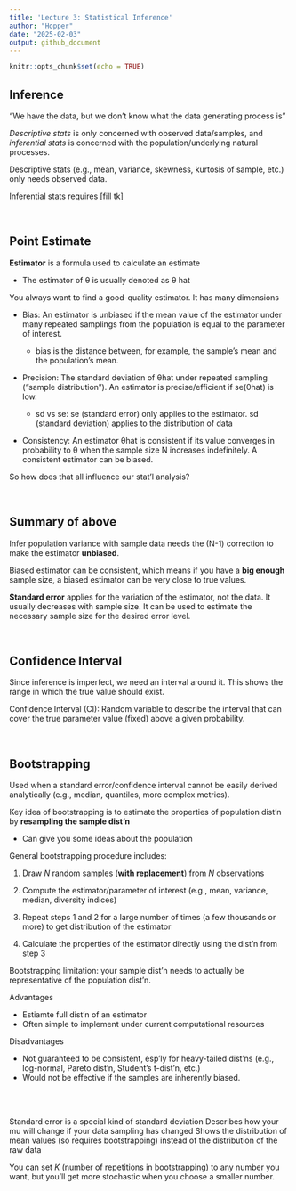 ```yaml
---
title: 'Lecture 3: Statistical Inference'
author: "Hopper"
date: "2025-02-03"
output: github_document
---
```


```r
knitr::opts_chunk$set(echo = TRUE)
```

## Inference

"We have the data, but we don't know what the data generating process is"

*Descriptive stats* is only concerned with observed data/samples, and *inferential stats* is concerned with the population/underlying natural processes.

Descriptive stats (e.g., mean, variance, skewness, kurtosis of sample, etc.) only needs observed data.

Inferential stats requires [fill tk]

<br>

## Point Estimate

**Estimator** is a formula used to calculate an estimate

* The estimator of θ is usually denoted as θ hat

You always want to find a good-quality estimator. It has many dimensions

* Bias: An estimator is unbiased if the mean value of the estimator under many repeated samplings from the population is equal to the parameter of interest.

  * bias is the distance between, for example, the sample's mean and the population's mean.

* Precision: The standard deviation of θhat under repeated sampling ("sample distribution"). An estimator is precise/efficient if se(θhat) is low.

  * sd vs se: se (standard error) only applies to the estimator. sd (standard deviation) applies to the distribution of data

* Consistency: An estimator θhat is consistent if its value converges in probability to θ when the sample size N increases indefinitely. A consistent estimator can be biased.

So how does that all influence our stat'l analysis?

<br>

## Summary of above

Infer population variance with sample data needs the (N-1) correction to make the estimator **unbiased**.

Biased estimator can be consistent, which means if you have a **big enough** sample size, a biased estimator can be very close to true values.

**Standard error** applies for the variation of the estimator, not the data. It usually decreases with sample size. It can be used to estimate the necessary sample size for the desired error level.

<br>

## Confidence Interval

Since inference is imperfect, we need an interval around it. This shows the range in which the true value should exist.

Confidence Interval (CI): Random variable to describe the interval that can cover the true parameter value (fixed) above a given probability.

<br>

## Bootstrapping

Used when a standard error/confidence interval cannot be easily derived analytically (e.g., median, quantiles, more complex metrics).

Key idea of bootstrapping is to estimate the properties of population dist'n by **resampling the sample dist'n**

* Can give you some ideas about the population

General bootstrapping procedure includes:

1. Draw *N* random samples (**with replacement**) from *N* observations

2. Compute the estimator/parameter of interest (e.g., mean, variance, median, diversity indices)

3. Repeat steps 1 and 2 for a large number of times (a few thousands or more) to get distribution of the estimator

4. Calculate the properties of the estimator directly using the dist'n from step 3

Bootstrapping limitation: your sample dist'n needs to actually be representative of the population dist'n.

Advantages

* Estiamte full dist'n of an estimator
* Often simple to implement under current computational resources

Disadvantages

* Not guaranteed to be consistent, esp'ly for heavy-tailed dist'ns (e.g., log-normal, Pareto dist'n, Student's t-dist'n, etc.)
* Would not be effective if the samples are inherently biased.


<br>
<br>

Standard error is a special kind of standard deviation
Describes how your mu will change if your data sampling has changed
Shows the distribution of mean values (so requires bootstrapping) instead of the distribution of the raw data

You can set *K* (number of repetitions in bootstrapping) to any number you want, but you'll get more stochastic when you choose a smaller number.





